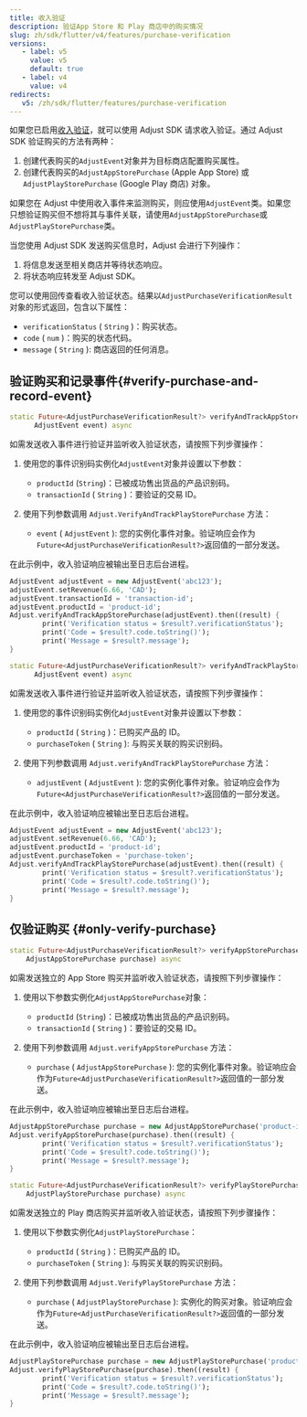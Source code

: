 ```yaml
---
title: 收入验证
description: 验证App Store 和 Play 商店中的购买情况
slug: zh/sdk/flutter/v4/features/purchase-verification
versions:
   - label: v5
     value: v5
     default: true
   - label: v4
     value: v4
redirects:
   v5: /zh/sdk/flutter/features/purchase-verification
---
```


如果您已启用[收入验证](https://help.adjust.com/zh/article/purchase-verification)，就可以使用 Adjust SDK 请求收入验证。通过 Adjust SDK 验证购买的方法有两种：

1. 创建代表购买的`AdjustEvent`对象并为目标商店配置购买属性。
2. 创建代表购买的`AdjustAppStorePurchase` \(Apple App Store\) 或`AdjustPlayStorePurchase` \(Google Play 商店\) 对象。

<Callout type="tip">

如果您在 Adjust 中使用收入事件来监测购买，则应使用`AdjustEvent`类。如果您只想验证购买但不想将其与事件关联，请使用`AdjustAppStorePurchase`或`AdjustPlayStorePurchase`类。

</Callout>

当您使用 Adjust SDK 发送购买信息时，Adjust 会进行下列操作：

1. 将信息发送至相关商店并等待状态响应。
2. 将状态响应转发至 Adjust SDK。

您可以使用回传查看收入验证状态。结果以`AdjustPurchaseVerificationResult`对象的形式返回，包含以下属性：

- `verificationStatus` \( `String` \)：购买状态。
- `code` \( `num` \)：购买的状态代码。
- `message` \( `String` \): 商店返回的任何消息。

## 验证购买和记录事件{#verify-purchase-and-record-event}

<Tabs>
<Tab title="App Store" icon="StoreAppStore" sync="appstore">

<CodeBlock title="方法签名">

```dart
static Future<AdjustPurchaseVerificationResult?> verifyAndTrackAppStorePurchase(
      AdjustEvent event) async
```

</CodeBlock>

如需发送收入事件进行验证并监听收入验证状态，请按照下列步骤操作：

1. 使用您的事件识别码实例化`AdjustEvent`对象并设置以下参数：

   - `productId` \(`String`\)：已被成功售出货品的产品识别码。
   - `transactionId` \( `String` \)：要验证的交易 ID。

2. 使用下列参数调用 `Adjust.VerifyAndTrackPlayStorePurchase` 方法：
   - `event` \( `AdjustEvent` \): 您的实例化事件对象。验证响应会作为`Future<AdjustPurchaseVerificationResult?>`返回值的一部分发送。

在此示例中，收入验证响应被输出至日志后台进程。

```dart
AdjustEvent adjustEvent = new AdjustEvent('abc123');
adjustEvent.setRevenue(6.66, 'CAD');
adjustEvent.transactionId = 'transaction-id';
adjustEvent.productId = 'product-id';
Adjust.verifyAndTrackAppStorePurchase(adjustEvent).then((result) {
        print('Verification status = $result?.verificationStatus');
        print('Code = $result?.code.toString()');
        print('Message = $result?.message');
}
```

</Tab>
<Tab title="Google Play" icon="PlatformGooglePlay" sync="playstore">

<CodeBlock title="方法签名">

```dart
static Future<AdjustPurchaseVerificationResult?> verifyAndTrackPlayStorePurchase(
      AdjustEvent event) async
```

</CodeBlock>

如需发送收入事件进行验证并监听收入验证状态，请按照下列步骤操作：

1. 使用您的事件识别码实例化`AdjustEvent`对象并设置以下参数：

   - `productId` \( `String` \)：已购买产品的 ID。
   - `purchaseToken` \( `String` \): 与购买关联的购买识别码。

2. 使用下列参数调用 `Adjust.verifyAndTrackPlayStorePurchase` 方法：
   - `adjustEvent` \( `AdjustEvent` \): 您的实例化事件对象。验证响应会作为`Future<AdjustPurchaseVerificationResult?>`返回值的一部分发送。

在此示例中，收入验证响应被输出至日志后台进程。

```dart
AdjustEvent adjustEvent = new AdjustEvent('abc123');
adjustEvent.setRevenue(6.66, 'CAD');
adjustEvent.productId = 'product-id';
adjustEvent.purchaseToken = 'purchase-token';
Adjust.verifyAndTrackPlayStorePurchase(adjustEvent).then((result) {
        print('Verification status = $result?.verificationStatus');
        print('Code = $result?.code.toString()');
        print('Message = $result?.message');
}
```

</Tab>
</Tabs>

## 仅验证购买 {#only-verify-purchase}

<Tabs>
<Tab title="App Store" icon="StoreAppStore" sync="appstore">

<CodeBlock title="方法签名">

```dart
static Future<AdjustPurchaseVerificationResult?> verifyAppStorePurchase(
    AdjustAppStorePurchase purchase) async
```

</CodeBlock>

如需发送独立的 App Store 购买并监听收入验证状态，请按照下列步骤操作：

1. 使用以下参数实例化`AdjustAppStorePurchase`对象：

   - `productId` \(`String`\)：已被成功售出货品的产品识别码。
   - `transactionId` \( `String` \)：要验证的交易 ID。

2. 使用下列参数调用 `Adjust.verifyAppStorePurchase` 方法：
   - `purchase` \( `AdjustAppStorePurchase` \): 您的实例化事件对象。验证响应会作为`Future<AdjustPurchaseVerificationResult?>`返回值的一部分发送。

在此示例中，收入验证响应被输出至日志后台进程。

```dart
AdjustAppStorePurchase purchase = new AdjustAppStorePurchase('product-id', 'transaction-id');
Adjust.verifyAppStorePurchase(purchase).then((result) {
        print('Verification status = $result?.verificationStatus');
        print('Code = $result?.code.toString()');
        print('Message = $result?.message');
}
```

</Tab>
<Tab title="Google Play" icon="PlatformGooglePlay" sync="playstore">

<CodeBlock title="方法签名">

```dart
static Future<AdjustPurchaseVerificationResult?> verifyPlayStorePurchase(
    AdjustPlayStorePurchase purchase) async
```

</CodeBlock>

如需发送独立的 Play 商店购买并监听收入验证状态，请按照下列步骤操作：

1. 使用以下参数实例化`AdjustPlayStorePurchase`：

   - `productId` \( `String` \)：已购买产品的 ID。
   - `purchaseToken` \( `String` \): 与购买关联的购买识别码。

2. 使用下列参数调用 `Adjust.VerifyPlayStorePurchase` 方法：
   - `purchase` \( `AdjustPlayStorePurchase` \): 实例化的购买对象。验证响应会作为`Future<AdjustPurchaseVerificationResult?>`返回值的一部分发送。

在此示例中，收入验证响应被输出至日志后台进程。

```dart
AdjustPlayStorePurchase purchase = new AdjustPlayStorePurchase('product-id', 'purchase-token');
Adjust.verifyPlayStorePurchase(purchase).then((result) {
        print('Verification status = $result?.verificationStatus');
        print('Code = $result?.code.toString()');
        print('Message = $result?.message');
}
```

</Tab>
</Tabs>
